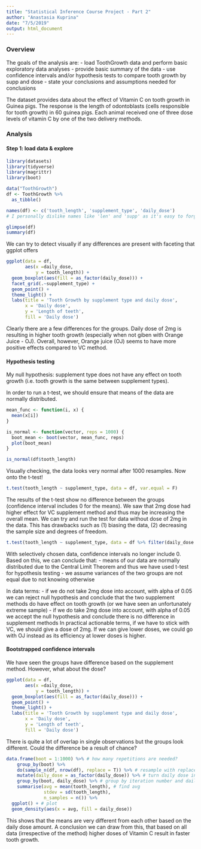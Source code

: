 ```yaml
---
title: "Statistical Inference Course Project - Part 2"
author: "Anastasia Kuprina"
date: "7/5/2019"
output: html_document
---
```


### Overview

The goals of the analysis are:
- load ToothGrowth data and perform basic exploratory data analyses
- provide basic summary of the data
- use confidence intervals and/or hypothesis tests to compare tooth growth by supp and dose
- state your conclusions and assumptions needed for conclusions


The dataset provides data about the effect of Vitamin C on tooth growth in Guinea pigs. The response is the length of odontoblasts (cells responsible for tooth growth) in 60 guinea pigs. Each animal received one of three dose levels of vitamin C by one of the two delivery methods.


### Analysis

#### Step 1: load data & explore
```r
library(datasets)
library(tidyverse)
library(magrittr)
library(boot)

data("ToothGrowth")
df <- ToothGrowth %>%
  as_tibble()

names(df) <- c('tooth_length', 'supplement_type', 'daily_dose')
# I personally dislike names like 'len' and 'supp' as it's easy to forget what they mean

glimpse(df)
summary(df)

```

We can try to detect visually if any differences are present with faceting that ggplot offers


```r
ggplot(data = df, 
       aes(x =daily_dose, 
           y = tooth_length)) + 
  geom_boxplot(aes(fill = as_factor(daily_dose))) + 
  facet_grid(.~supplement_type) + 
  geom_point() + 
  theme_light() + 
  labs(title = 'Tooth Growth by supplement type and daily dose', 
       x = 'Daily dose', 
       y = 'Length of teeth', 
       fill = 'Daily dose')

```

Clearly there are a few differences for the groups. Daily dose of 2mg is resulting in higher tooth growth (especially when not giben with Orange Juice - OJ). Overall, however, Orange juice (OJ) seems to have more positive effects compared to VC method.

#### Hypothesis testing

My null hypothesis: supplement type does not have any effect on tooth growth (i.e. tooth growth is the same between supplement types).

In order to run a t-test, we should ensure that means of the data are normally distributed.
```r
mean_func <- function(i, x) {
  mean(x[i])
}

is_normal <- function(vector, reps = 1000) {
  boot_mean <- boot(vector, mean_func, reps)
  plot(boot_mean)
}

is_normal(df$tooth_length)
```
Visually checking, the data looks very normal after 1000 resamples. Now onto the t-test!

```r
t.test(tooth_length ~ supplement_type, data = df, var.equal = F)
```

The results of the t-test show no difference between the groups (confidence interval includes 0 for the means). We saw that 2mg dose had higher effect for VC supplement method and thus may be increasing the overall mean. We can try and run the test for data without dose of 2mg in the data. This has drawbacks such as (1) biasing the data, (2) decreasing the sample size and degrees of freedom.


```r
t.test(tooth_length ~ supplement_type, data = df %>% filter(daily_dose < 2), var.equal = F)
```

With selectively chosen data, confidence intervals no longer include 0. Based on this, we can conclude that:
- means of our data are normally distributed due to the Central Limit Theorem and thus we have used t-test for hypothesis testing
- we assume variances of the two groups are not equal due to not knowing otherwise

In data terms:
- if we do not take 2mg dose into account, with alpha of 0.05 we can reject null hypothesis and conclude that the two supplement methods do have effect on tooth growth (or we have seen an unfortunately extreme sample)
- if we do take 2mg dose into account, with alpha of 0.05 we accept the null hypothesis and conclude there is no difference in supplement methods
In practical actionable terms, if we have to stick with VC, we should give a dose of 2mg. If we can give lower doses, we could go with OJ instead as its efficiency at lower doses is higher.



#### Bootstrapped confidence intervals

We have seen the groups have difference based on the supplement method. However, what about the dose?

```r
ggplot(data = df, 
       aes(x =daily_dose, 
           y = tooth_length)) + 
  geom_boxplot(aes(fill = as_factor(daily_dose))) + 
  geom_point() + 
  theme_light() + 
  labs(title = 'Tooth Growth by supplement type and daily dose', 
       x = 'Daily dose', 
       y = 'Length of teeth', 
       fill = 'Daily dose')
```

There is quite a lot of overlap in single observations but the groups look different. Could the difference be a result of chance?

```r
data.frame(boot = 1:1000) %>% # how many repetitions are needed?
    group_by(boot) %>%
    do(sample_n(df, nrow(df), replace = T)) %>% # resample with replacement
    mutate(daily_dose = as_factor(daily_dose)) %>% # turn daily dose into factor
    group_by(boot, daily_dose) %>% # group by iteration number and daily dose
    summarise(avg = mean(tooth_length), # find avg
              stdev = sd(tooth_length),
              n_samples = n()) %>%
  ggplot() + # plot
  geom_density(aes(x = avg, fill = daily_dose))
```


This shows that the means are very different from each other based on the daily dose amount. A conclusion we can draw from this, that based on all data (irrespective of the method) higher doses of Vitamin C result in faster tooth growth.



